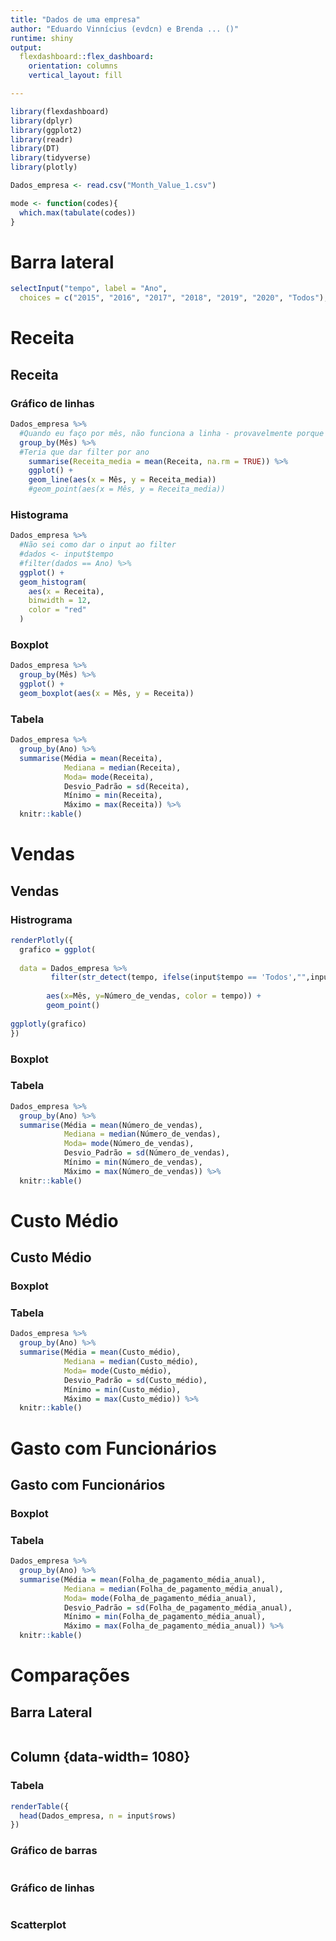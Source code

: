 ```yaml
---
title: "Dados de uma empresa"
author: "Eduardo Vinnícius (evdcn) e Brenda ... ()"
runtime: shiny
output: 
  flexdashboard::flex_dashboard:
    orientation: columns
    vertical_layout: fill

---
```


```r

library(flexdashboard)
library(dplyr)
library(ggplot2)
library(readr)
library(DT)
library(tidyverse)
library(plotly)

Dados_empresa <- read.csv("Month_Value_1.csv")

mode <- function(codes){
  which.max(tabulate(codes))
}


```

# Barra lateral {.sidebar}

```r

selectInput("tempo", label = "Ano",
  choices = c("2015", "2016", "2017", "2018", "2019", "2020", "Todos"), selected = "2018")

```

# Receita {data-navmenu="Visualizações"}

## Receita {.tabset}

### Gráfico de linhas

```r
Dados_empresa %>%
  #Quando eu faço por mês, não funciona a linha - provavelmente porque o ano não está filtrado
  group_by(Mês) %>%
  #Teria que dar filter por ano
    summarise(Receita_media = mean(Receita, na.rm = TRUE)) %>% 
    ggplot() +
    geom_line(aes(x = Mês, y = Receita_media)) 
    #geom_point(aes(x = Mês, y = Receita_media))
```

### Histograma

```r
Dados_empresa %>%
  #Não sei como dar o input ao filter
  #dados <- input$tempo
  #filter(dados == Ano) %>%
  ggplot() +
  geom_histogram(
    aes(x = Receita), 
    binwidth = 12,
    color = "red"
  )
```


### Boxplot

```r
Dados_empresa %>% 
  group_by(Mês) %>% 
  ggplot() +
  geom_boxplot(aes(x = Mês, y = Receita))

```

### Tabela

```r
Dados_empresa %>%
  group_by(Ano) %>%
  summarise(Média = mean(Receita),
            Mediana = median(Receita),
            Moda= mode(Receita),
            Desvio_Padrão = sd(Receita),
            Mínimo = min(Receita),
            Máximo = max(Receita)) %>%
  knitr::kable()

```


# Vendas {data-navmenu="Visualizações"} 

## Vendas {.tabset}

### Histrograma 

```r
renderPlotly({
  grafico = ggplot(
  
  data = Dados_empresa %>% 
         filter(str_detect(tempo, ifelse(input$tempo == 'Todos',"",input$tempo))),
  
        aes(x=Mês, y=Número_de_vendas, color = tempo)) + 
        geom_point()
  
ggplotly(grafico)
})
```


### Boxplot

### Tabela

```r

Dados_empresa %>%
  group_by(Ano) %>%
  summarise(Média = mean(Número_de_vendas),
            Mediana = median(Número_de_vendas),
            Moda= mode(Número_de_vendas),
            Desvio_Padrão = sd(Número_de_vendas),
            Mínimo = min(Número_de_vendas),
            Máximo = max(Número_de_vendas)) %>%
  knitr::kable()

```
# Custo Médio {data-navmenu="Visualizações"}

## Custo Médio  {.tabset}

### Boxplot

### Tabela

```r
Dados_empresa %>%
  group_by(Ano) %>%
  summarise(Média = mean(Custo_médio),
            Mediana = median(Custo_médio),
            Moda= mode(Custo_médio),
            Desvio_Padrão = sd(Custo_médio),
            Mínimo = min(Custo_médio),
            Máximo = max(Custo_médio)) %>%
  knitr::kable()
```
# Gasto com Funcionários {data-navmenu="Visualizações"}

## Gasto com Funcionários {.tabset}

### Boxplot

### Tabela

```r
Dados_empresa %>%
  group_by(Ano) %>%
  summarise(Média = mean(Folha_de_pagamento_média_anual),
            Mediana = median(Folha_de_pagamento_média_anual),
            Moda= mode(Folha_de_pagamento_média_anual),
            Desvio_Padrão = sd(Folha_de_pagamento_média_anual),
            Mínimo = min(Folha_de_pagamento_média_anual),
            Máximo = max(Folha_de_pagamento_média_anual)) %>%
  knitr::kable()
```

# Comparações {data-icon="fa-table"}

## Barra Lateral {.sidebar}

```r

```

## Column {data-width= 1080} {.tabset}

### Tabela

```r

renderTable({
  head(Dados_empresa, n = input$rows)
})

```

### Gráfico de barras

```r

```

### Gráfico de linhas

```r

```

### Scatterplot

```r

```

